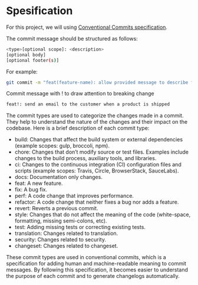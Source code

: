 
<Meta title="Docs Overview/Commit Structure" />

# Spesification

For this project, we will using [Conventional Commits specification](https://www.conventionalcommits.org/en/v1.0.0/#summary).

The commit message should be structured as follows:

```bash
<type>[optional scope]: <description>
[optional body]
[optional footer(s)]
```

For example:

```bash
git commit -m "feat(feature-name): allow provided message to describe feature release"
```

Commit message with ! to draw attention to breaking change

```bash
feat!: send an email to the customer when a product is shipped
```

The commit types are used to categorize the changes made in a commit. They help to understand the nature of the changes and their impact on the codebase. Here is a brief description of each commit type:

-   build: Changes that affect the build system or external dependencies (example scopes: gulp, broccoli, npm).
-   chore: Changes that don’t modify source or test files. Examples include changes to the build process, auxiliary tools, and libraries.
-   ci: Changes to the continuous integration (CI) configuration files and scripts (example scopes: Travis, Circle, BrowserStack, SauceLabs).
-   docs: Documentation only changes.
-   feat: A new feature.
-   fix: A bug fix.
-   perf: A code change that improves performance.
-   refactor: A code change that neither fixes a bug nor adds a feature.
-   revert: Reverts a previous commit.
-   style: Changes that do not affect the meaning of the code (white-space, formatting, missing semi-colons, etc).
-   test: Adding missing tests or correcting existing tests.
-   translation: Changes related to translation.
-   security: Changes related to security.
-   changeset: Changes related to changeset.

These commit types are used in conventional commits, which is a specification for adding human and machine-readable meaning to commit messages. By following this specification, it becomes easier to understand the purpose of each commit and to generate changelogs automatically.
